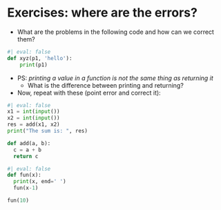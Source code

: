 # Exercises: where are the errors?

- What are the problems in the following code and how can we correct them?

```python
#| eval: false
def xyz(p1, 'hello'):
    print(p1)
```

- PS: *printing a value in a function is not the same thing as returning it*
  - What is the difference between printing and returning?
  
- Now, repeat with these (point error and correct it):

```python
#| eval: false
x1 = int(input())
x2 = int(input())
res = add(x1, x2)
print("The sum is: ", res)

def add(a, b):
  c = a + b
  return c
```

```python
#| eval: false
def fun(x):
  print(x, end=' ')
  fun(x-1)

fun(10)
```
